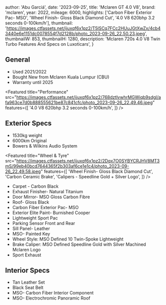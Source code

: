 
  author: 'Abu Garciá',
  date: '2023-09-25',
  title: 'Mclaren GT 4.0 V8',
  brand: 'mclaren',
  year: 2022,
  mileage: 6000,
  highlights: ['Carbon Fiber Exterior Pac- MSO', 'Wheel Finish- Gloss Black Diamond Cut', '4.0 V8 620bhp 3.2 seconds 0-100km/h'],
  thumbnail: 'https://images.ctfassets.net/ijuxqf6x1pz2/T5lSCq7FCc2HUuJGtXwZx/4cb43440e6e1151dc0078554f7d2128b/photo_2023-09-26_22.50.23.jpeg',
  thumbnailW: 853,
  thumbnailH: 1280,
  description:
    'Mclaren 720s 4.0 V8 Twin Turbo Features And Specs on Luxoticars',
}


## General
- Used 2021/2022
- Bought New from Mclaren Kuala Lumpur (CBU)
- Warranty until 2025

<Featured
  title="Performance"
  src="https://images.ctfassets.net/ijuxqf6x1pz2/768dztlvwhrMGWiqb9sdgl/afa963ce7d0b888555621be87c841cfc/photo_2023-09-26_22.49.46.jpeg"
  features={[
    '4.0 V8 620bhp 3.2 seconds 0-100km/h',
  ]}
/>

## Exterior Specs
- 1530kg weight
- 6000km Original 
- Bowers & Wilkins Audio System

<Featured
  title="Wheel & Tyre"
  src="https://images.ctfassets.net/ijuxqf6x1pz2/2Dqx7O0SYBYCRJHV8MT3mS/99eb40bcd7644365f2b303af6ce1e1c4/photo_2023-09-26_22.49.58.jpeg"
  features={[
    'Wheel Finish- Gloss Black Diamond Cut',
    'Carbon Ceramic Brake',
    'Calipers - Speedline Gold + Silver Logo',
  ]}
/>

- Carpet - Carbon Black 
- Exhaust Finisher- Natural Titanium 
- Door Mirror- MSO Gloss Carbon Fibre 
- Roof- Gloss Black
- Carbon Fiber Exterior Pac- MSO
- Exterior Elite Paint- Burnished Cooper 
- Lightweight Sport Pac
- Parking Sensor Front and Rear 
- Sill Panel- Leather
- MSO- Painted Key
- Wheel Style: MSO Defined 10 Twin-Spoke Lightweight 
- Brake Caliper: MSO Defined Speedline Gold with Silver Machined Mclaren Logo
- Sport Exhaust

## Interior Specs
- Tan Leather Set 
- Black Seat Belt 
- MSO- Carbon Fiber Interior Component 
- MSO- Electrochromic Panoramic Roof